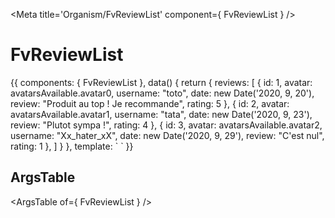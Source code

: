 
<Meta title='Organism/FvReviewList' component={ FvReviewList } />

# FvReviewList

<Canvas>
<Story name='Common' height='150px'>{{
  components: { FvReviewList },
  data() {
    return {
      reviews: [
        {
          id: 1,
          avatar: avatarsAvailable.avatar0,
          username: "toto",
          date: new Date('2020, 9, 20'),
          review: "Produit au top ! Je recommande",
          rating: 5
        },
        {
          id: 2,
          avatar: avatarsAvailable.avatar1,
          username: "tata",
          date: new Date('2020, 9, 23'),
          review: "Plutot sympa !",
          rating: 4
        },
        {
          id: 3,
          avatar: avatarsAvailable.avatar2,
          username: "Xx_hater_xX",
          date: new Date('2020, 9, 29'),
          review: "C'est nul",
          rating: 1
        },
      ]
    }
  },
  template: `<FvReviewList
    :reviews="reviews"
  >
  </FvReviewList>`
}}</Story>
</Canvas>

## ArgsTable

<ArgsTable of={ FvReviewList } />
